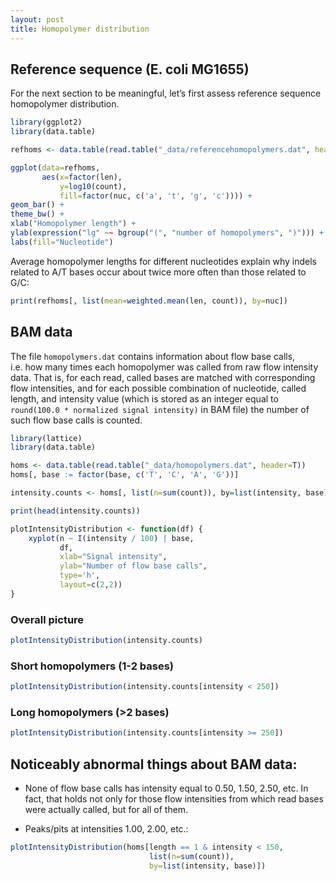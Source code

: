```yaml
---
layout: post
title: Homopolymer distribution
---
```


## Reference sequence (E. coli MG1655)

For the next section to be meaningful, let's first assess reference sequence
homopolymer distribution.

```r
library(ggplot2)
library(data.table)

refhoms <- data.table(read.table("_data/referencehomopolymers.dat", header=T))

ggplot(data=refhoms, 
       aes(x=factor(len), 
           y=log10(count), 
           fill=factor(nuc, c('a', 't', 'g', 'c')))) +
geom_bar() +
theme_bw() +
xlab("Homopolymer length") +
ylab(expression("lg" ~~ bgroup("(", "number of homopolymers", ")"))) +
labs(fill="Nucleotide")
```

Average homopolymer lengths for different nucleotides explain why indels related
to A/T bases occur about twice more often than those related to G/C:

```r
print(refhoms[, list(mean=weighted.mean(len, count)), by=nuc])
```

## BAM data

The file `homopolymers.dat` contains information about flow base calls,
i.e. how many times each homopolymer was called from raw flow intensity data.
That is, for each read, called bases are matched with corresponding 
flow intensities, and for each possible combination of nucleotide, called length, and 
intensity value (which is stored as an integer equal to 
`round(100.0 * normalized signal intensity)` in BAM file)
the number of such flow base calls is counted.

```r
library(lattice)
library(data.table)

homs <- data.table(read.table("_data/homopolymers.dat", header=T))
homs[, base := factor(base, c('T', 'C', 'A', 'G'))]

intensity.counts <- homs[, list(n=sum(count)), by=list(intensity, base)]

print(head(intensity.counts))

plotIntensityDistribution <- function(df) {
    xyplot(n ~ I(intensity / 100) | base, 
           df,
           xlab="Signal intensity",
           ylab="Number of flow base calls",
           type='h',
           layout=c(2,2))
}
```

### Overall picture
```r
plotIntensityDistribution(intensity.counts)
```

### Short homopolymers (1-2 bases)
```r
plotIntensityDistribution(intensity.counts[intensity < 250])
```

### Long homopolymers (>2 bases)
```r
plotIntensityDistribution(intensity.counts[intensity >= 250])
```

## Noticeably abnormal things about BAM data:

* None of flow base calls has intensity equal to 0.50, 1.50, 2.50, etc.
  In fact, that holds not only for those flow intensities from which 
  read bases were actually called, but for all of them.

* Peaks/pits at intensities 1.00, 2.00, etc.:
```r
plotIntensityDistribution(homs[length == 1 & intensity < 150, 
                               list(n=sum(count)), 
                               by=list(intensity, base)])
```
